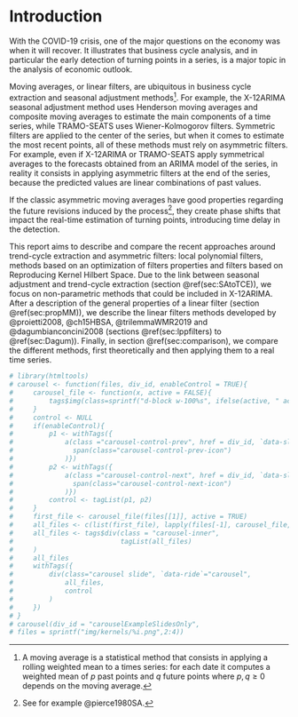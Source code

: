 # Introduction {-}

With the COVID-19 crisis, one of the major questions on the economy was when it will recover. 
It illustrates that business cycle analysis, and in particular the early detection of turning points in a series, is a major topic in the analysis of economic outlook.

Moving averages, or linear filters, are ubiquitous in business cycle extraction and seasonal adjustment methods^[
A moving average is a statistical method that consists in applying a rolling weighted mean to a times series: for each date it computes a weighted mean of $p$ past points and $q$ future points where $p,q\geq0$ depends on the moving average.
]. 
For example, the X-12ARIMA seasonal adjustment method uses Henderson moving averages and composite moving averages to estimate the main components of a time series, while TRAMO-SEATS uses Wiener-Kolmogorov filters. 
Symmetric filters are applied to the center of the series, but when it comes to estimate the most recent points, all of these methods must rely on asymmetric filters. 
For example, even if X-12ARIMA or TRAMO-SEATS apply symmetrical averages to the forecasts obtained from an ARIMA model of the series, in reality it consists in applying asymmetric filters at the end of the series, because the predicted values are linear combinations of past values.

If the classic asymmetric moving averages have good properties regarding the future revisions induced by the process^[See for example @pierce1980SA.], they create phase shifts that impact the real-time estimation of turning points, introducing time delay in the detection.

This report aims to describe and compare the recent approaches around trend-cycle extraction and asymmetric filters: local polynomial filters, methods based on an optimization of filters properties and filters based on Reproducing Kernel Hilbert Space.
Due to the link between seasonal adjustment and trend-cycle extraction (section \@ref(sec:SAtoTCE)), we focus on non-parametric methods that could be included in X-12ARIMA.
After a description of the general properties of a linear filter (section \@ref(sec:propMM)), we describe the linear filters methods developed by @proietti2008, @ch15HBSA, @trilemmaWMR2019 and @dagumbianconcini2008 (sections \@ref(sec:lppfilters) to \@ref(sec:Dagum)).
Finally, in section \@ref(sec:comparison), we compare the different methods, first theoretically and then applying them to a real time series.

```r
# library(htmltools)
# carousel <- function(files, div_id, enableControl = TRUE){
#     carousel_file <- function(x, active = FALSE){
#         tags$img(class=sprintf("d-block w-100%s", ifelse(active, " active", "")), src = x)
#     }
#     control <- NULL
#     if(enableControl){
#         p1 <- withTags({
#             a(class ="carousel-control-prev", href = div_id, `data-slide`="prev",
#               span(class="carousel-control-prev-icon")
#             )})
#         p2 <- withTags({
#             a(class ="carousel-control-next", href = div_id, `data-slide`="next",
#               span(class="carousel-control-next-icon")
#             )})
#         control <- tagList(p1, p2)
#     }
#     first_file <- carousel_file(files[[1]], active = TRUE)
#     all_files <- c(list(first_file), lapply(files[-1], carousel_file, active = FALSE))
#     all_files <- tags$div(class = "carousel-inner",
#                           tagList(all_files)
#     )
#     all_files
#     withTags({
#         div(class="carousel slide", `data-ride`="carousel",
#             all_files,
#             control
#         )
#     })
# }
# carousel(div_id = "carouselExampleSlidesOnly",
# files = sprintf("img/kernels/%i.png",2:4))
```

    
\newpage